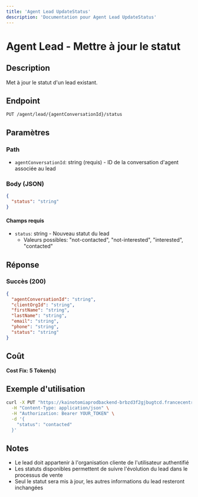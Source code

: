 ```yaml
---
title: 'Agent Lead UpdateStatus'
description: 'Documentation pour Agent Lead UpdateStatus'
---
```


# Agent Lead - Mettre à jour le statut

## Description
Met à jour le statut d'un lead existant.

## Endpoint
```
PUT /agent/lead/{agentConversationId}/status
```

## Paramètres

### Path
- `agentConversationId`: string (requis) - ID de la conversation d'agent associée au lead

### Body (JSON)
```json
{
  "status": "string"
}
```

#### Champs requis
- `status`: string - Nouveau statut du lead
  - Valeurs possibles: "not-contacted", "not-interested", "interested", "contacted"

## Réponse

### Succès (200)
```json
{
  "agentConversationId": "string",
  "clientOrgId": "string",
  "firstName": "string",
  "lastName": "string",
  "email": "string",
  "phone": "string",
  "status": "string"
}
```

## Coût
**Cost Fix: 5 Token(s)**

## Exemple d'utilisation

```bash
curl -X PUT "https://kainotomiaprodbackend-brbzd3f2gjbugtcd.francecentral-01.azurewebsites.net/agent/lead/conv-id-123/status" \
  -H "Content-Type: application/json" \
  -H "Authorization: Bearer YOUR_TOKEN" \
  -d '{
    "status": "contacted"
  }'
```

## Notes
- Le lead doit appartenir à l'organisation cliente de l'utilisateur authentifié
- Les statuts disponibles permettent de suivre l'évolution du lead dans le processus de vente
- Seul le statut sera mis à jour, les autres informations du lead resteront inchangées 
